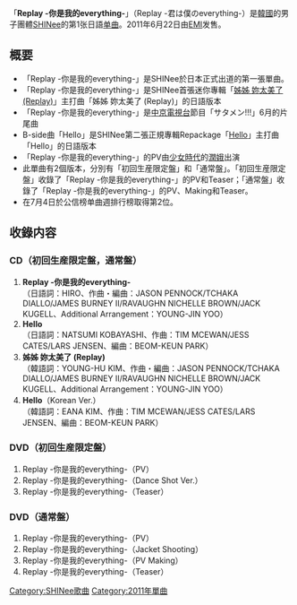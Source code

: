 {{unreferenced|time=2011-07-31T09:53:59+00:00}}
{{Infobox Single
| Name           = Replay -你是我的everything-
| Cover          = TOCT-40350.jpg
| Artist         = [[SHINee|SHINee]]
| Album          = [[THE_FIRST|THE FIRST]]
| A-side         = Replay -你是我的everything-
| B-side         = Hello
| Released       = 2011年6月22日
| Format         = [[单曲|单曲]]
| Recorded       = 2011年<br />{{JPN}}
| Genre          = [[J-POP|J-POP]]
| Lenght         =
| Label          = [[EMI|EMI]]
| Writer         = 
| Producer       = [[李秀滿|李秀滿]]
| Certification  = 
| Chart position = * 週間最高排名第2位<small>（[[Oricon公信榜|Oricon]]）</small> 
| Last single    = -
| This single    = '''Replay -你是我的everything-'''<br />（2011年）
| Next single    = [[JULIETTE_(SHINee單曲)|JULIETTE]]<br />（2011年）
| Misc           =
}}

「'''Replay -你是我的everything-'''」（Replay -君は僕のeverything-）是[[韓國|韓國]]的男子團體[[SHINee|SHINee]]的第1张日語[[单曲|单曲]]。2011年6月22日由[[EMI|EMI]]发售。

== 概要 ==
* 「Replay -你是我的everything-」是SHINee於日本正式出道的第一張單曲。
* 「Replay -你是我的everything-」是SHINee首張迷你專輯「[[姊姊_妳太美了_(Replay)|姊姊 妳太美了 (Replay)]]」主打曲「姊姊 妳太美了 (Replay)」的日語版本
* 「Replay -你是我的everything-」是[[中京電視台|中京電視台]]節目「サタメン!!!」6月的片尾曲
* B-side曲「Hello」是SHINee第二張正規專輯Repackage「[[Lucifer_(Shinee)|Hello]]」主打曲「Hello」的日語版本
* 「Replay -你是我的everything-」的PV由[[少女時代|少女時代]]的[[潤娥|潤娥]]出演
* 此單曲有2個版本，分別有「初回生産限定盤」和「通常盤」。「初回生産限定盤」收錄了「Replay -你是我的everything-」的PV和Teaser；「通常盤」收錄了「Replay -你是我的everything-」的PV、Making和Teaser。
* 在7月4日於公信榜单曲週排行榜取得第2位。

== 收錄内容 ==
=== CD（初回生産限定盤，通常盤） ===
# '''Replay -你是我的everything-'''<br />（日語詞：HIRO、作曲・編曲：JASON PENNOCK/TCHAKA DIALLO/JAMES BURNEY II/RAVAUGHN NICHELLE BROWN/JACK KUGELL、Additional Arrangement：YOUNG-JIN YOO）
# '''Hello'''<br />（日語詞：NATSUMI KOBAYASHI、作曲：TIM MCEWAN/JESS CATES/LARS JENSEN、編曲：BEOM-KEUN PARK）
# '''姊姊 妳太美了 (Replay)'''<br />（韓語詞：YOUNG-HU KIM、作曲・編曲：JASON PENNOCK/TCHAKA DIALLO/JAMES BURNEY II/RAVAUGHN NICHELLE BROWN/JACK KUGELL、Additional Arrangement：YOUNG-JIN YOO）
# '''Hello'''（Korean Ver.）<br />（韓語詞：EANA KIM、作曲：TIM MCEWAN/JESS CATES/LARS JENSEN、編曲：BEOM-KEUN PARK）


=== DVD（初回生産限定盤） ===
# Replay -你是我的everything-（PV）
# Replay -你是我的everything-（Dance Shot Ver.）
# Replay -你是我的everything-（Teaser）

=== DVD（通常盤） ===
# Replay -你是我的everything-（PV）
# Replay -你是我的everything-（Jacket Shooting）
# Replay -你是我的everything-（PV Making）
# Replay -你是我的everything-（Teaser）

{{SHINee}}
{{SHINee歌曲}}

{{DEFAULTSORT: Replay -Kimi wa Boku no everything}}
[[Category:SHINee歌曲|Category:SHINee歌曲]]
[[Category:2011年單曲|Category:2011年單曲]]